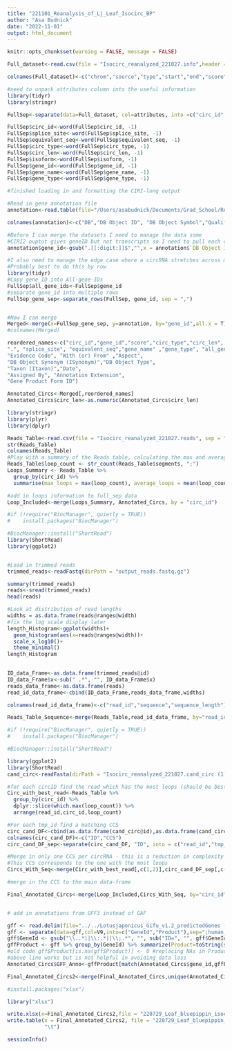 ```yaml
---
title: "221101_Reanalysis_of_Lj_Leaf_Isocirc_BP"
author: "Asa Budnick"
date: "2022-11-01"
output: html_document
---
```


```r
knitr::opts_chunk$set(warning = FALSE, message = FALSE) 
```

```r

Full_dataset<-read.csv(file = "Isocirc_reanalyzed_221027.info",header = F, sep="\t")

colnames(Full_dataset)<-c("chrom","source","type","start","end","score","strand",".","attributes")

#need to unpack attributes column into the useful information
library(tidyr)
library(stringr)

FullSep<-separate(data=Full_dataset, col=attributes, into =c("circ_id","splice_site","equivalent_seq","circ_type","circ_len","isoform","gene_id","gene_name","gene_type"), sep= ";")

FullSep$circ_id<-word(FullSep$circ_id, -1)
FullSep$splice_site<-word(FullSep$splice_site, -1)
FullSep$equivalent_seq<-word(FullSep$equivalent_seq, -1)
FullSep$circ_type<-word(FullSep$circ_type, -1)
FullSep$circ_len<-word(FullSep$circ_len, -1)
FullSep$isoform<-word(FullSep$isoform, -1)
FullSep$gene_id<-word(FullSep$gene_id, -1)
FullSep$gene_name<-word(FullSep$gene_name, -1)
FullSep$gene_type<-word(FullSep$gene_type, -1)

#finished loading in and formatting the CIRI-long output
```

```r

#Read in gene annotation file
annotation<-read.table(file="/Users/asabudnick/Documents/Grad_School/Research/CircRNA/ComputationalWork/220527_Lj_Nanopore/Lotusjaponicus_Gifu_v1.2_geneOntology.gaf", sep="\t", header=F, skip = 6)

colnames(annotation)<-c("DB","DB Object ID", "DB Object Symbol","Qualifier","GO ID","DB:Reference_(IDB:Reference)","Evidence Code","With (or) From","Aspect","DB Object Name","DB Object Synonym (ISynonym)","DB Object Type","Taxon (Itaxon)","Date","Assigned By","Annotation Extension","Gene Product Form ID")

#Before I can merge the datasets I need to manage the data some
#CIRI2 ouptut gives geneID but not transcripts so I need to pull each of the transcripts for a given gene, to do this I can generate a geneID column in the GAF that strips the transcript number from the DB Object ID
annotation$gene_id<-gsub(".[[:digit:]]$","",x = annotation$`DB Object ID`)

#I also need to manage the edge case where a circRNA stretches across multiple genes
#Probably best to do this by row
library(tidyr)
#Copy gene_ID into All-gene-IDs
FullSep$all_gene_ids<-FullSep$gene_id
#separate gene_id into multiple rows
FullSep_gene_sep<-separate_rows(FullSep, gene_id, sep = ",")


#Now I can merge
Merged<-merge(x=FullSep_gene_sep, y=annotation, by="gene_id",all.x = T)
#colnames(Merged)

reordered_names<-c("circ_id","gene_id","score","circ_type","circ_len", "DB Object ID", "DB Object Name", "GO ID", "isoform", "chrom", "source","type","start","end","strand",                    
".", "splice_site", "equivalent_seq","gene_name" ,"gene_type", "all_gene_ids",  "DB","DB Object Symbol","Qualifier","DB:Reference_(IDB:Reference)",
"Evidence Code", "With (or) From" ,"Aspect",                  
"DB Object Synonym (ISynonym)","DB Object Type",            
"Taxon (Itaxon)","Date",
"Assigned By", "Annotation Extension", 
"Gene Product Form ID")

Annotated_Circs<-Merged[,reordered_names]
Annotated_Circs$circ_len<-as.numeric(Annotated_Circs$circ_len)
```

```r
library(stringr)
library(plyr)
library(dplyr)

Reads_Table<-read.csv(file = "Isocirc_reanalyzed_221027.reads", sep = "\t", header = T)
str(Reads_Table)
colnames(Reads_Table)
#Play with a summary of the Reads table, calculating the max and average number of loops for each circRNA
Reads_Table$loop_count <- str_count(Reads_Table$segments, ";")
Loops_Summary <- Reads_Table %>%
  group_by(circ_id) %>% 
  summarise(max_loops = max(loop_count), average_loops = mean(loop_count) )

#add in loops information to full_sep data 
Loop_Included<-merge(Loops_Summary, Annotated_Circs, by = "circ_id")

```

```r
#if (!require("BiocManager", quietly = TRUE))
#    install.packages("BiocManager")

#BiocManager::install("ShortRead")
library(ShortRead)
library(ggplot2)


#Load in trimmed reads 
trimmed_reads<-readFastq(dirPath = "output_reads.fastq.gz")

summary(trimmed_reads)
reads<-sread(trimmed_reads)
head(reads)

#Look at distribution of read lengths 
widths = as.data.frame(reads@ranges@width)
#fix the log scale display later
length_Histogram<-ggplot(widths)+
  geom_histogram(aes(x=reads@ranges@width))+
  scale_x_log10()+
  theme_minimal()
length_Histogram
  

ID_data_Frame<-as.data.frame(trimmed_reads@id)
ID_data_Frame$x<-sub(" .*", "", ID_data_Frame$x)
reads_data_frame<-as.data.frame(reads)
read_id_data_frame<-cbind(ID_data_Frame,reads_data_frame,widths)

colnames(read_id_data_frame)<-c("read_id","sequence","sequence_length")

Reads_Table_Sequence<-merge(Reads_Table,read_id_data_frame, by="read_id")

```

```r
#if (!require("BiocManager", quietly = TRUE))
#    install.packages("BiocManager")

#BiocManager::install("ShortRead")

library(ggplot2)
library(ShortRead)
cand_circ<-readFasta(dirPath = "Isocirc_reanalyzed_221027.cand_circ (1).fa")

#for each circID find the read which has the most loops (should be best ccs)
Circ_with_best_read<-Reads_Table %>% 
  group_by(circ_id) %>% 
  dplyr::slice(which.max(loop_count)) %>%
  arrange(read_id,circ_id,loop_count)

#For each tmp_id find a matching CCS 
circ_cand_DF<-cbind(as.data.frame(cand_circ@id),as.data.frame(cand_circ@sread))
colnames(circ_cand_DF)<-c("ID","CCS")
circ_cand_DF_sep<-separate(circ_cand_DF, "ID", into = c("read_id","tmp_id","unk","coord","unkn","bsp?","segments"),sep="\t")

#Merge in only one CCS per circRNA - this is a reduction in complexity and is throwing away information but provides a clean CCS for each circRNA at least
#This CCS corresponds to the one with the most loops 
Circs_With_Seq<-merge(Circ_with_best_read[,c(1,2)],circ_cand_DF_sep[,c(1,8)], by="read_id")

#merge in the CCS to the main data-frame 

Final_Annotated_Circs<-merge(Loop_Included,Circs_With_Seq, by="circ_id")



```

```r
# add in annotations from GFF3 instead of GAF 

gff <- read.delim(file="../../Lotusjaponicus_Gifu_v1.2_predictedGenes (2).gff3", skip=8, header=F,na.strings = c(""," ")) #reading in your .gff file
gff <- separate(data=gff,col=V9,into=c("GeneId","Product"),sep=";human_readable_description=") #creating separate columns
gff$GeneId <- gsub("\\..*||\\:.*||\\;.*", "", sub("ID=", "", gff$GeneId)) #removing extra text
gffProduct <- gff %>% group_by(GeneId) %>% summarize(Product=toString(sort(unique(Product)))) #creating new dataframe with all product info for each gene
#old code gff$Product[is.na(gff$Product)] <- 0 #replacing NAs in Product column to avoid data loss
#above line works but is not helpful in avoiding data loss
Annotated_Circs$GFF_Anno<-gffProduct[match(Annotated_Circs$gene_id,gffProduct$GeneId),]$Product

Final_Annotated_Circs2<-merge(Final_Annotated_Circs,unique(Annotated_Circs[,c(1,36)]), by="circ_id")

#install.packages("xlsx")

library("xlsx")

write.xlsx(x=Final_Annotated_Circs2,file = "220729_Leaf_bluepippin_isocirc_Full_Annotated.xlsx")
write.table(x = Final_Annotated_Circs2, file = "220729_Leaf_bluepippin_isocirc_Full_Annotated.tsv",sep = 
            "\t")


```

```r
sessionInfo()
```